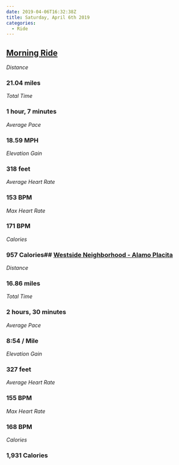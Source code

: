 ```yaml
---
date: 2019-04-06T16:32:38Z
title: Saturday, April 6th 2019
categories:
  - Ride
---
```

## [Morning Ride](https://www.strava.com/activities/2269827667)

_Distance_

### 21.04 miles

_Total Time_

### 1 hour, 7 minutes

_Average Pace_

### 18.59 MPH

_Elevation Gain_

### 318 feet

_Average Heart Rate_

### 153 BPM

_Max Heart Rate_

### 171 BPM

_Calories_

### 957 Calories## [Westside Neighborhood - Alamo Placita](https://www.strava.com/activities/2270159555)

_Distance_

### 16.86 miles

_Total Time_

### 2 hours, 30 minutes

_Average Pace_

### 8:54 / Mile

_Elevation Gain_

### 327 feet

_Average Heart Rate_

### 155 BPM

_Max Heart Rate_

### 168 BPM

_Calories_

### 1,931 Calories